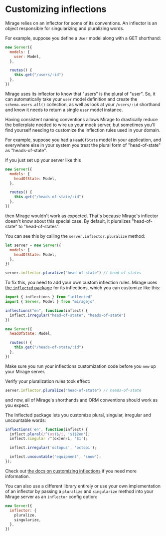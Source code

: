 # Customizing inflections

Mirage relies on an inflector for some of its conventions. An inflector is an object responsible for singularizing and pluralizing words.

For example, suppose you define a `User` model along with a GET shorthand:

```js
new Server({
  models: {
    user: Model,
  },

  routes() {
    this.get("/users/:id")
  },
})
```

Mirage uses its inflector to know that "users" is the plural of "user". So, it can automatically take your `user` model definition and create the `schema.users.all()` collection, as well as look at your `/users/:id` shorthand and know it needs to return a single `user` model instance.

Having consistent naming conventions allows Mirage to drastically reduce the boilerplate needed to wire up your mock server, but sometimes you'll find yourself needing to customize the inflection rules used in your domain.

For example, suppose you had a `HeadOfState` model in your application, and everywhere else in your system you treat the plural form of "head-of-state" as "heads-of-state".

If you just set up your server like this

```js
new Server({
  models: {
    headOfState: Model,
  },

  routes() {
    this.get("/heads-of-state/:id")
  },
})
```

then Mirage wouldn't work as expected. That's because Mirage's inflector doesn't know about this special case. By default, it pluralizes "head-of-state" to "head-of-states".

You can see this by calling the `server.inflector.pluralize` method:

```js
let server = new Server({
  models: {
    headOfState: Model,
  },
})

server.inflector.pluralize("head-of-state") // head-of-states
```

To fix this, you need to add your own custom inflection rules. Mirage uses [the `inflected` package](https://github.com/martinandert/inflected) for its inflections, which you can customize like this:

```js
import { inflections } from "inflected"
import { Server, Model } from "miragejs"

inflections("en", function(inflect) {
  inflect.irregular("head-of-state", "heads-of-state")
})

new Server({
  headOfState: Model,

  routes() {
    this.get("/heads-of-state/:id")
  },
})
```

Make sure you run your inflections customization code before you `new` up your Mirage server.

Verify your pluralization rules took effect:

```js
server.inflector.pluralize("head-of-state") // heads-of-state
```

and now, all of Mirage's shorthands and ORM conventions should work as you expect.

The Inflected package lets you customize plural, singular, irregular and uncountable words:

```js
inflections('en', function(inflect) {
  inflect.plural(/^(ox)$/i, '$1$2en');
  inflect.singular /^(ox)en/i, '$1');

  inflect.irregular('octopus', 'octopi');

  inflect.uncountable('equipment', 'snow');
});
```

Check out [the docs on customizing inflections](https://github.com/martinandert/inflected#inflectorinflections) if you need more information.

You can also use a different library entirely or use your own implementation of an inflector by passing a `pluralize` and `singularize` method into your Mirage server as an `inflector` config option:

```js
new Server({
  inflector: {
    pluralize,
    singularize,
  },
})
```
